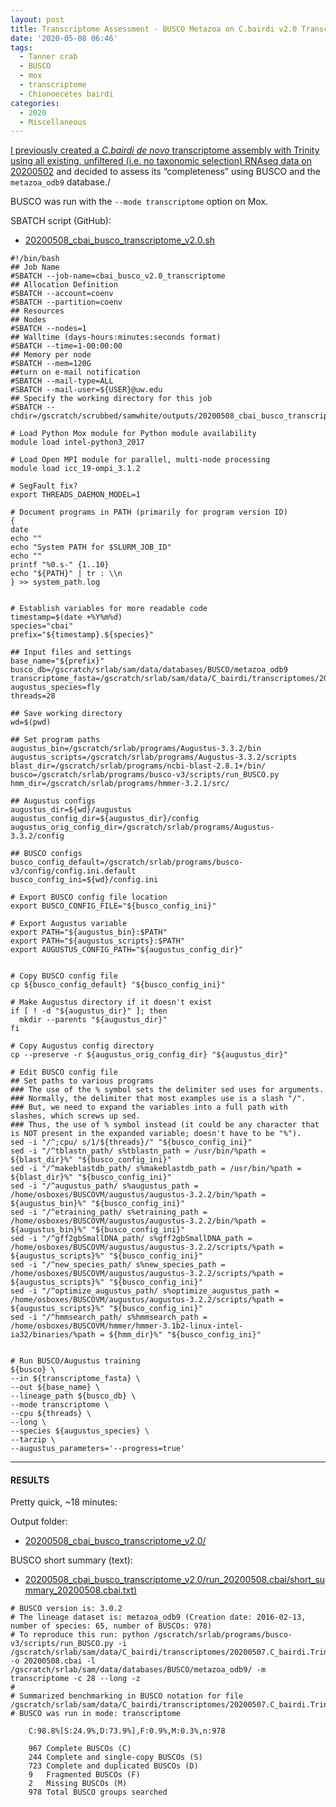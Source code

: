```yaml
---
layout: post
title: Transcriptome Assessment - BUSCO Metazoa on C.bairdi v2.0 Transcriptome
date: '2020-05-08 06:46'
tags:
  - Tanner crab
  - BUSCO
  - mox
  - transcriptome
  - Chionoecetes bairdi
categories:
  - 2020
  - Miscellaneous
---
```

[I previously created a _C.bairdi_ _de novo_ transcriptome assembly with Trinity using all existing, unfiltered (i.e. no taxonomic selection) RNAseq data on 20200502](https://robertslab.github.io/sams-notebook/posts/2020/2020-05-02-Transcriptome-Assembly---C.bairdi-All-RNAseq-Data-Without-Taxonomic-Filters-with-Trinity-on-Mox/) and decided to assess its "completeness" using BUSCO and the `metazoa_odb9` database./

BUSCO was run with the `--mode transcriptome` option on Mox.

SBATCH script (GitHub):

- [20200508_cbai_busco_transcriptome_v2.0.sh](https://github.com/RobertsLab/sams-notebook/blob/master/sbatch_scripts/20200508_cbai_busco_transcriptome_v2.0.sh)

```shell
#!/bin/bash
## Job Name
#SBATCH --job-name=cbai_busco_v2.0_transcriptome
## Allocation Definition
#SBATCH --account=coenv
#SBATCH --partition=coenv
## Resources
## Nodes
#SBATCH --nodes=1
## Walltime (days-hours:minutes:seconds format)
#SBATCH --time=1-00:00:00
## Memory per node
#SBATCH --mem=120G
##turn on e-mail notification
#SBATCH --mail-type=ALL
#SBATCH --mail-user=${USER}@uw.edu
## Specify the working directory for this job
#SBATCH --chdir=/gscratch/scrubbed/samwhite/outputs/20200508_cbai_busco_transcriptome_v2.0

# Load Python Mox module for Python module availability
module load intel-python3_2017

# Load Open MPI module for parallel, multi-node processing
module load icc_19-ompi_3.1.2

# SegFault fix?
export THREADS_DAEMON_MODEL=1

# Document programs in PATH (primarily for program version ID)
{
date
echo ""
echo "System PATH for $SLURM_JOB_ID"
echo ""
printf "%0.s-" {1..10}
echo "${PATH}" | tr : \\n
} >> system_path.log


# Establish variables for more readable code
timestamp=$(date +%Y%m%d)
species="cbai"
prefix="${timestamp}.${species}"

## Input files and settings
base_name="${prefix}"
busco_db=/gscratch/srlab/sam/data/databases/BUSCO/metazoa_odb9
transcriptome_fasta=/gscratch/srlab/sam/data/C_bairdi/transcriptomes/20200507.C_bairdi.Trinity.fasta
augustus_species=fly
threads=28

## Save working directory
wd=$(pwd)

## Set program paths
augustus_bin=/gscratch/srlab/programs/Augustus-3.3.2/bin
augustus_scripts=/gscratch/srlab/programs/Augustus-3.3.2/scripts
blast_dir=/gscratch/srlab/programs/ncbi-blast-2.8.1+/bin/
busco=/gscratch/srlab/programs/busco-v3/scripts/run_BUSCO.py
hmm_dir=/gscratch/srlab/programs/hmmer-3.2.1/src/

## Augustus configs
augustus_dir=${wd}/augustus
augustus_config_dir=${augustus_dir}/config
augustus_orig_config_dir=/gscratch/srlab/programs/Augustus-3.3.2/config

## BUSCO configs
busco_config_default=/gscratch/srlab/programs/busco-v3/config/config.ini.default
busco_config_ini=${wd}/config.ini

# Export BUSCO config file location
export BUSCO_CONFIG_FILE="${busco_config_ini}"

# Export Augustus variable
export PATH="${augustus_bin}:$PATH"
export PATH="${augustus_scripts}:$PATH"
export AUGUSTUS_CONFIG_PATH="${augustus_config_dir}"


# Copy BUSCO config file
cp ${busco_config_default} "${busco_config_ini}"

# Make Augustus directory if it doesn't exist
if [ ! -d "${augustus_dir}" ]; then
  mkdir --parents "${augustus_dir}"
fi

# Copy Augustus config directory
cp --preserve -r ${augustus_orig_config_dir} "${augustus_dir}"

# Edit BUSCO config file
## Set paths to various programs
### The use of the % symbol sets the delimiter sed uses for arguments.
### Normally, the delimiter that most examples use is a slash "/".
### But, we need to expand the variables into a full path with slashes, which screws up sed.
### Thus, the use of % symbol instead (it could be any character that is NOT present in the expanded variable; doesn't have to be "%").
sed -i "/^;cpu/ s/1/${threads}/" "${busco_config_ini}"
sed -i "/^tblastn_path/ s%tblastn_path = /usr/bin/%path = ${blast_dir}%" "${busco_config_ini}"
sed -i "/^makeblastdb_path/ s%makeblastdb_path = /usr/bin/%path = ${blast_dir}%" "${busco_config_ini}"
sed -i "/^augustus_path/ s%augustus_path = /home/osboxes/BUSCOVM/augustus/augustus-3.2.2/bin/%path = ${augustus_bin}%" "${busco_config_ini}"
sed -i "/^etraining_path/ s%etraining_path = /home/osboxes/BUSCOVM/augustus/augustus-3.2.2/bin/%path = ${augustus_bin}%" "${busco_config_ini}"
sed -i "/^gff2gbSmallDNA_path/ s%gff2gbSmallDNA_path = /home/osboxes/BUSCOVM/augustus/augustus-3.2.2/scripts/%path = ${augustus_scripts}%" "${busco_config_ini}"
sed -i "/^new_species_path/ s%new_species_path = /home/osboxes/BUSCOVM/augustus/augustus-3.2.2/scripts/%path = ${augustus_scripts}%" "${busco_config_ini}"
sed -i "/^optimize_augustus_path/ s%optimize_augustus_path = /home/osboxes/BUSCOVM/augustus/augustus-3.2.2/scripts/%path = ${augustus_scripts}%" "${busco_config_ini}"
sed -i "/^hmmsearch_path/ s%hmmsearch_path = /home/osboxes/BUSCOVM/hmmer/hmmer-3.1b2-linux-intel-ia32/binaries/%path = ${hmm_dir}%" "${busco_config_ini}"


# Run BUSCO/Augustus training
${busco} \
--in ${transcriptome_fasta} \
--out ${base_name} \
--lineage_path ${busco_db} \
--mode transcriptome \
--cpu ${threads} \
--long \
--species ${augustus_species} \
--tarzip \
--augustus_parameters='--progress=true'
```


---

#### RESULTS

Pretty quick, ~18 minutes:

Output folder:

- [20200508_cbai_busco_transcriptome_v2.0/](https://gannet.fish.washington.edu/Atumefaciens/20200508_cbai_busco_transcriptome_v2.0/)


BUSCO short summary (text):

- [20200508_cbai_busco_transcriptome_v2.0/run_20200508.cbai/short_summary_20200508.cbai.txt)](https://gannet.fish.washington.edu/Atumefaciens/20200508_cbai_busco_transcriptome_v2.0/run_20200508.cbai/short_summary_20200508.cbai.txt)

```
# BUSCO version is: 3.0.2
# The lineage dataset is: metazoa_odb9 (Creation date: 2016-02-13, number of species: 65, number of BUSCOs: 978)
# To reproduce this run: python /gscratch/srlab/programs/busco-v3/scripts/run_BUSCO.py -i /gscratch/srlab/sam/data/C_bairdi/transcriptomes/20200507.C_bairdi.Trinity.fasta -o 20200508.cbai -l /gscratch/srlab/sam/data/databases/BUSCO/metazoa_odb9/ -m transcriptome -c 28 --long -z
#
# Summarized benchmarking in BUSCO notation for file /gscratch/srlab/sam/data/C_bairdi/transcriptomes/20200507.C_bairdi.Trinity.fasta
# BUSCO was run in mode: transcriptome

	C:98.8%[S:24.9%,D:73.9%],F:0.9%,M:0.3%,n:978

	967	Complete BUSCOs (C)
	244	Complete and single-copy BUSCOs (S)
	723	Complete and duplicated BUSCOs (D)
	9	Fragmented BUSCOs (F)
	2	Missing BUSCOs (M)
	978	Total BUSCO groups searched
```
